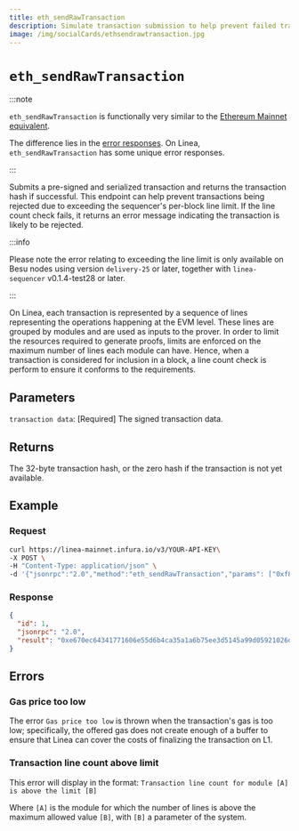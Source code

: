 ```yaml
---
title: eth_sendRawTransaction
description: Simulate transaction submission to help prevent failed transactions.
image: /img/socialCards/ethsendrawtransaction.jpg
---
```


# `eth_sendRawTransaction`

:::note

`eth_sendRawTransaction` is functionally very similar to the [Ethereum Mainnet equivalent](https://docs.infura.io/api/networks/ethereum/json-rpc-methods/eth_sendrawtransaction). 

The difference lies in the [error responses](#errors). On Linea, `eth_sendRawTransaction` has some 
unique error responses.

:::

Submits a pre-signed and serialized transaction and returns the transaction hash if successful. 
This endpoint can help prevent transactions being rejected due to exceeding the sequencer's 
per-block line limit. If the line count check fails, it returns an error message indicating the 
transaction is likely to be rejected.

:::info

Please note the error relating to exceeding the line limit is only available on Besu nodes using 
version `delivery-25` or later, together with `linea-sequencer` v0.1.4-test28 or later.

:::

On Linea, each transaction is represented by a sequence of lines representing the operations 
happening at the EVM level. These lines are grouped by modules and are used as inputs to the prover. 
In order to limit the resources required to generate proofs, limits are enforced on the maximum 
number of lines each module can have. Hence, when a transaction is considered for inclusion in a 
block, a line count check is perform to ensure it conforms to the requirements.

## Parameters

`transaction data`: [Required] The signed transaction data.

## Returns

The 32-byte transaction hash, or the zero hash if the transaction is not yet available.

## Example

### Request

```bash
curl https://linea-mainnet.infura.io/v3/YOUR-API-KEY\
-X POST \
-H "Content-Type: application/json" \
-d '{"jsonrpc":"2.0","method":"eth_sendRawTransaction","params": ["0xf869018203e882520894f17f52151ebef6c7334fad080c5704d77216b732881bc16d674ec80000801ba02da1c48b670996dcb1f447ef9ef00b33033c48a4fe938f420bec3e56bfd24071a062e0aa78a81bf0290afbc3a9d8e9a068e6d74caa66c5e0fa8a46deaae96b0833"],"id":1}'
```
### Response

```JSON
{
  "id": 1,
  "jsonrpc": "2.0",
  "result": "0xe670ec64341771606e55d6b4ca35a1a6b75ee3d5145a99d05921026d1527331"
}
```

## Errors

### Gas price too low

The error `Gas price too low` is thrown when the transaction's gas is too low; specifically, the 
offered gas does not create enough of a buffer to ensure that Linea can cover the costs of 
finalizing the transaction on L1.

### Transaction line count above limit

This error will display in the format:
`Transaction line count for module [A] is above the limit [B]`

Where `[A]`  is the module for which the number of lines is above the maximum allowed value `[B]`,
with `[B]` a parameter of the system.
